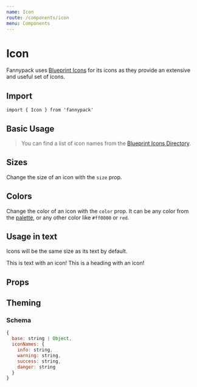 ```yaml
---
name: Icon
route: /components/icon
menu: Components
---
```



# Icon

Fannypack uses [Blueprint Icons](https://blueprintjs.com/docs/#icons) for its icons as they provide an extensive and useful set of icons.

## Import

`import { Icon } from 'fannypack'`

## Basic Usage

<Playground>
  <Icon a11yLabel="Settings" icon="cog" />
</Playground>

> You can find a list of icon names from the [Blueprint Icons Directory](https://blueprintjs.com/docs/#icons).

## Sizes

Change the size of an icon with the `size` prop.

<Playground>
  <Icon a11yLabel="Settings" icon="cog" size="small" />
  <Icon a11yLabel="Settings" icon="cog" marginLeft="xxxsmall" />
  <Icon a11yLabel="Settings" icon="cog" size="medium" marginLeft="xxxsmall" />
  <Icon a11yLabel="Settings" icon="cog" size="large" marginLeft="xxxsmall" />
  <Icon a11yLabel="Settings" icon="cog" size="xlarge" marginLeft="xxxsmall" />
  <Icon a11yLabel="Settings" icon="cog" size="xxlarge" marginLeft="xxxsmall" />
  <Icon a11yLabel="Settings" icon="cog" size="xxxlarge" marginLeft="xxxsmall" />
</Playground>

## Colors

Change the color of an icon with the `color` prop. It can be any color from the [palette](/palette), or any other color like `#ff0000` or `red`.

<Playground>
  <Icon a11yLabel="Success" icon="tick-circle" color="success" />
  <Icon a11yLabel="Error" icon="error" color="danger" marginLeft="xxxsmall" />
  <Icon a11yLabel="Warning" icon="warning-sign" color="warning" marginLeft="xxxsmall" />
  <Icon a11yLabel="Copy" icon="clipboard" color="primary" marginLeft="xxxsmall" />
</Playground>

## Usage in text

Icons will be the same size as its text by default.

<Playground>
  <Text>This is text with an icon! <Icon a11yLabel="Thumbs up" icon="thumbs-up" /></Text>
  <Heading use="h3" marginTop="xsmall">This is a heading with an icon! <Icon a11yLabel="Thumbs up" icon="thumbs-up" /></Heading>
</Playground>

## Props

<PropsTable of={IconProps} />

## Theming

### Schema

```jsx
{
  base: string | Object,
  iconNames: {
    info: string,
    warning: string,
    success: string,
    danger: string
  }
}
```
